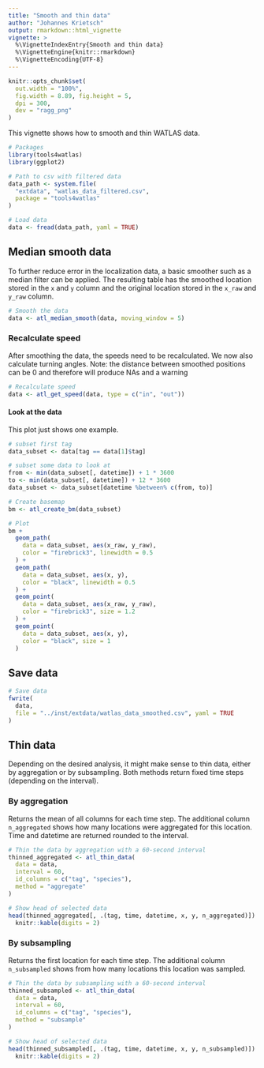 ```yaml
---
title: "Smooth and thin data"
author: "Johannes Krietsch"
output: rmarkdown::html_vignette
vignette: >
  %\VignetteIndexEntry{Smooth and thin data}
  %\VignetteEngine{knitr::rmarkdown}
  %\VignetteEncoding{UTF-8}
---
```


```r
knitr::opts_chunk$set(
  out.width = "100%",
  fig.width = 8.89, fig.height = 5,
  dpi = 300,
  dev = "ragg_png"
)
```

 This vignette shows how to smooth and thin WATLAS data. 

```r
# Packages
library(tools4watlas)
library(ggplot2)

# Path to csv with filtered data
data_path <- system.file(
  "extdata", "watlas_data_filtered.csv",
  package = "tools4watlas"
)

# Load data
data <- fread(data_path, yaml = TRUE)

```


## Median smooth data

To further reduce error in the localization data, a basic smoother such as a median filter can be applied. The resulting table has the smoothed location stored in the `x` and `y` column and the original location stored in the `x_raw` and `y_raw` column. 

```r
# Smooth the data
data <- atl_median_smooth(data, moving_window = 5)
```

### Recalculate speed

After smoothing the data, the speeds need to be recalculated. We now also calculate turning angles. 
Note: the distance between smoothed positions can be 0 and therefore will produce NAs and a warning

```r
# Recalculate speed
data <- atl_get_speed(data, type = c("in", "out"))
```

#### Look at the data

This plot just shows one example.

```r
# subset first tag
data_subset <- data[tag == data[1]$tag]

# subset some data to look at
from <- min(data_subset[, datetime]) + 1 * 3600
to <- min(data_subset[, datetime]) + 12 * 3600
data_subset <- data_subset[datetime %between% c(from, to)]

# Create basemap
bm <- atl_create_bm(data_subset)

# Plot
bm +
  geom_path(
    data = data_subset, aes(x_raw, y_raw),
    color = "firebrick3", linewidth = 0.5
  ) +
  geom_path(
    data = data_subset, aes(x, y),
    color = "black", linewidth = 0.5
  ) +
  geom_point(
    data = data_subset, aes(x_raw, y_raw),
    color = "firebrick3", size = 1.2
  ) +
  geom_point(
    data = data_subset, aes(x, y),
    color = "black", size = 1
  )
```
## Save data

```r
# Save data
fwrite(
  data,
  file = "../inst/extdata/watlas_data_smoothed.csv", yaml = TRUE
)
```


## Thin data

Depending on the desired analysis, it might make sense to thin data, either by aggregation or by subsampling. Both methods return fixed time steps (depending on the interval). 

### By aggregation

Returns the mean of all columns for each time step. The additional column `n_aggregated` shows how many locations were aggregated for this location. Time and datetime are returned rounded to the interval.

```r
# Thin the data by aggregation with a 60-second interval
thinned_aggregated <- atl_thin_data(
  data = data,
  interval = 60,
  id_columns = c("tag", "species"),
  method = "aggregate"
)

# Show head of selected data
head(thinned_aggregated[, .(tag, time, datetime, x, y, n_aggregated)]) |>
  knitr::kable(digits = 2)
```

### By subsampling

Returns the first location for each time step. The additional column `n_subsampled` shows from how many locations this location was sampled.

```r
# Thin the data by subsampling with a 60-second interval
thinned_subsampled <- atl_thin_data(
  data = data,
  interval = 60,
  id_columns = c("tag", "species"),
  method = "subsample"
)

# Show head of selected data
head(thinned_subsampled[, .(tag, time, datetime, x, y, n_subsampled)]) |>
  knitr::kable(digits = 2)
```
